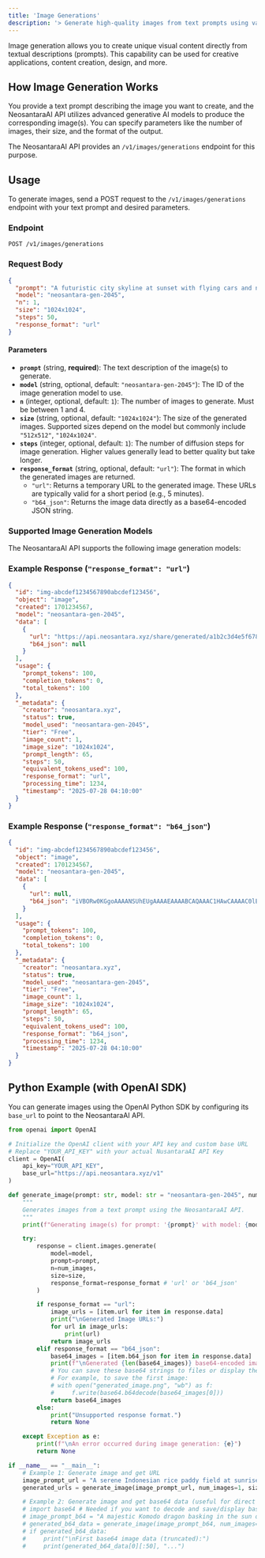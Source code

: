 ```yaml
---
title: 'Image Generations'
description: '> Generate high-quality images from text prompts using various AI models.'
---
```


Image generation allows you to create unique visual content directly from textual descriptions (prompts). This capability can be used for creative applications, content creation, design, and more.

## How Image Generation Works

You provide a text prompt describing the image you want to create, and the NeosantaraAI API utilizes advanced generative AI models to produce the corresponding image(s). You can specify parameters like the number of images, their size, and the format of the output.

The NeosantaraAI API provides an `/v1/images/generations` endpoint for this purpose.

## Usage

To generate images, send a POST request to the `/v1/images/generations` endpoint with your text prompt and desired parameters.

### Endpoint

`POST /v1/images/generations`

### Request Body

```json
{
  "prompt": "A futuristic city skyline at sunset with flying cars and neon lights, highly detailed, cyberpunk style.",
  "model": "neosantara-gen-2045",
  "n": 1,
  "size": "1024x1024",
  "steps": 50,
  "response_format": "url"
}
```

#### Parameters

* **`prompt`** (string, **required**): The text description of the image(s) to generate.
* **`model`** (string, optional, default: `"neosantara-gen-2045"`): The ID of the image generation model to use.
* **`n`** (integer, optional, default: `1`): The number of images to generate. Must be between 1 and 4.
* **`size`** (string, optional, default: `"1024x1024"`): The size of the generated images. Supported sizes depend on the model but commonly include `"512x512"`, `"1024x1024"`.
* **`steps`** (integer, optional, default: `1`): The number of diffusion steps for image generation. Higher values generally lead to better quality but take longer.
* **`response_format`** (string, optional, default: `"url"`): The format in which the generated images are returned.
    * `"url"`: Returns a temporary URL to the generated image. These URLs are typically valid for a short period (e.g., 5 minutes).
    * `"b64_json"`: Returns the image data directly as a base64-encoded JSON string.

### Supported Image Generation Models

The NeosantaraAI API supports the following image generation models:

### Example Response (`"response_format": "url"`)

```json
{
  "id": "img-abcdef1234567890abcdef123456",
  "object": "image",
  "created": 1701234567,
  "model": "neosantara-gen-2045",
  "data": [
    {
      "url": "https://api.neosantara.xyz/share/generated/a1b2c3d4e5f67890a1b2c3d4e5f67890",
      "b64_json": null
    }
  ],
  "usage": {
    "prompt_tokens": 100,
    "completion_tokens": 0,
    "total_tokens": 100
  },
  "_metadata": {
    "creator": "neosantara.xyz",
    "status": true,
    "model_used": "neosantara-gen-2045",
    "tier": "Free",
    "image_count": 1,
    "image_size": "1024x1024",
    "prompt_length": 65,
    "steps": 50,
    "equivalent_tokens_used": 100,
    "response_format": "url",
    "processing_time": 1234,
    "timestamp": "2025-07-28 04:10:00"
  }
}
```

### Example Response (`"response_format": "b64_json"`)

```json
{
  "id": "img-abcdef1234567890abcdef123456",
  "object": "image",
  "created": 1701234567,
  "model": "neosantara-gen-2045",
  "data": [
    {
      "url": null,
      "b64_json": "iVBORw0KGgoAAAANSUhEUgAAAAEAAAABCAQAAAC1HAwCAAAAC0lEQVR42mNkYAAAAAYAAjCB0C8AAAAASUVORK5CYII="
    }
  ],
  "usage": {
    "prompt_tokens": 100,
    "completion_tokens": 0,
    "total_tokens": 100
  },
  "_metadata": {
    "creator": "neosantara.xyz",
    "status": true,
    "model_used": "neosantara-gen-2045",
    "tier": "Free",
    "image_count": 1,
    "image_size": "1024x1024",
    "prompt_length": 65,
    "steps": 50,
    "equivalent_tokens_used": 100,
    "response_format": "b64_json",
    "processing_time": 1234,
    "timestamp": "2025-07-28 04:10:00"
  }
}
```

## Python Example (with OpenAI SDK)

You can generate images using the OpenAI Python SDK by configuring its `base_url` to point to the NeosantaraAI API.

```python
from openai import OpenAI

# Initialize the OpenAI client with your API key and custom base URL
# Replace "YOUR_API_KEY" with your actual NusantaraAI API Key
client = OpenAI(
    api_key="YOUR_API_KEY",
    base_url="https://api.neosantara.xyz/v1"
)

def generate_image(prompt: str, model: str = "neosantara-gen-2045", num_images: int = 1, size: str = "1024x1024", response_format: str = "url"):
    """
    Generates images from a text prompt using the NeosantaraAI API.
    """
    print(f"Generating image(s) for prompt: '{prompt}' with model: {model}")

    try:
        response = client.images.generate(
            model=model,
            prompt=prompt,
            n=num_images,
            size=size,
            response_format=response_format # 'url' or 'b64_json'
        )

        if response_format == "url":
            image_urls = [item.url for item in response.data]
            print("\nGenerated Image URLs:")
            for url in image_urls:
                print(url)
            return image_urls
        elif response_format == "b64_json":
            base64_images = [item.b64_json for item in response.data]
            print(f"\nGenerated {len(base64_images)} base64-encoded images.")
            # You can save these base64 strings to files or display them
            # For example, to save the first image:
            # with open("generated_image.png", "wb") as f:
            #     f.write(base64.b64decode(base64_images[0]))
            return base64_images
        else:
            print("Unsupported response format.")
            return None

    except Exception as e:
        print(f"\nAn error occurred during image generation: {e}")
        return None

if __name__ == "__main__":
    # Example 1: Generate image and get URL
    image_prompt_url = "A serene Indonesian rice paddy field at sunrise, with a traditional farmer working, cinematic lighting."
    generated_urls = generate_image(image_prompt_url, num_images=1, size="1024x1024", response_format="url")

    # Example 2: Generate image and get base64 data (useful for direct embedding)
    # import base64 # Needed if you want to decode and save/display base64
    # image_prompt_b64 = "A majestic Komodo dragon basking in the sun on a rocky beach, realistic, high detail."
    # generated_b64_data = generate_image(image_prompt_b64, num_images=1, size="512x512", response_format="b64_json")
    # if generated_b64_data:
    #     print("\nFirst base64 image data (truncated):")
    #     print(generated_b64_data[0][:50], "...")
```